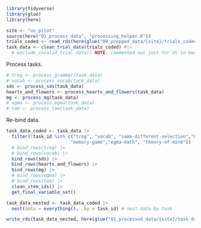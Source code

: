```r
library(tidyverse)
library(glue)
library(here)

site <- "us_pilot"
source(here("01_process_data", "processing_helper.R"))
trials_coded <- read_rds(here(glue("00_prepped_data/{site}/trials_coded.rds")))
task_data <- clean_trial_data(trials_coded) #|>
  # exclude_invalid_trial_data() NOTE: commented out just for US to keep incomplete runs
```

Process tasks. 

```r
# trog <- process_grammar(task_data)
# vocab <- process_vocab(task_data)
sds <- process_sds(task_data)
hearts_and_flowers <- process_hearts_and_flowers(task_data)
mg <- process_mg(task_data)
# egma <- process_egma(task_data)
# tom <- process_tom(task_data)
```

Re-bind data.

```r
task_data_coded <- task_data |>
  filter(!task_id %in% c("trog", "vocab", "same-different-selection","hearts-and-flowers",
                        "memory-game","egma-math", "theory-of-mind")) |>
  # bind_rows(trog) |> 
  # bind_rows(vocab) |>
  bind_rows(sds) |>
  bind_rows(hearts_and_flowers) |>
  bind_rows(mg) |>
  # bind_rows(egma) |> 
  # bind_rows(tom) |> 
  clean_item_ids() |>
  get_final_variable_set()

task_data_nested <- task_data_coded |>
  nest(data = everything(), .by = task_id) # nest data by task

write_rds(task_data_nested, here(glue("01_processed_data/{site}/task_data_nested.rds")))
```
